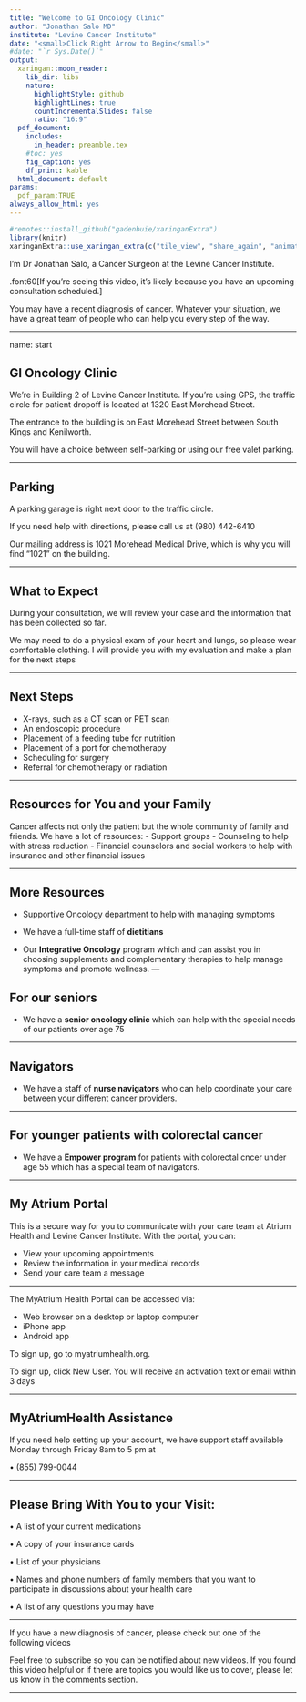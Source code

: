 ```yaml
---
title: "Welcome to GI Oncology Clinic"
author: "Jonathan Salo MD"
institute: "Levine Cancer Institute"
date: "<small>Click Right Arrow to Begin</small>"
#date: "`r Sys.Date()`"
output:
  xaringan::moon_reader:
    lib_dir: libs
    nature:
      highlightStyle: github
      highlightLines: true
      countIncrementalSlides: false
      ratio: "16:9"
  pdf_document:
    includes:
      in_header: preamble.tex
    #toc: yes
    fig_caption: yes
    df_print: kable
  html_document: default
params: 
  pdf_param:TRUE
always_allow_html: yes       
---
```

<style type="text/css">
.remark-slide-content {
    font-size: 40px;
    padding: 1em 4em 1em 4em;
}

.title-slide h1:nth-of-type(1) {
}
.title-slide h2:nth-of-type(1) {
}
.title-slide a:nth-of-type(1) {
    color: #99ccff ;
    text-decoration: underline;
}

</style>

```r
#remotes::install_github("gadenbuie/xaringanExtra")
library(knitr)
xaringanExtra::use_xaringan_extra(c("tile_view", "share_again", "animate_css", "tachyons","fit_screen","broadcast","scribble"))
```

<!--- P10000266--->
<!--- Intro_02--->
I'm Dr Jonathan Salo, a  Cancer Surgeon at the Levine Cancer Institute.

.font60[If you’re seeing this video, it’s likely because you have an upcoming consultation scheduled.]

You may have a recent diagnosis of cancer. Whatever your situation, we have a great team of people who can help you every step of the way.

---

name: start

## GI Oncology Clinic

We’re in Building 2 of Levine Cancer Institute. If you’re using GPS, the traffic circle for patient dropoff is located at 1320 East Morehead Street.

The entrance to the building is on East Morehead Street between South Kings and Kenilworth.

You will have a choice between self-parking or using our free valet parking.

---

## Parking

A parking garage is right next door to the traffic circle.

If you need help with directions, please call us at (980) 442-6410

Our mailing address is 1021 Morehead Medical Drive, which is why you will find “1021” on the building.

---

## What to Expect 

During your consultation, we will review your case
and the information that has been collected so
far.

We may need to do a physical exam of your heart
and lungs, so please wear comfortable clothing.
I will provide you with my evaluation and make a
plan for the next steps

---

## Next Steps

- X-rays, such as a CT scan or PET scan
- An endoscopic procedure
- Placement of a feeding tube for nutrition 
- Placement of a port for chemotherapy
- Scheduling for surgery
- Referral for chemotherapy or radiation

---

## Resources for You and your Family

Cancer affects not
only the patient but the whole community of
family and friends. We have a lot of resources:
- Support groups 
- Counseling to help with stress reduction
- Financial counselors and social workers to help
with insurance and other financial issues


---

## More Resources

- Supportive Oncology department to help with
managing symptoms

- We have a full-time staff of **dietitians**

- Our **Integrative Oncology** program which
and can assist you in choosing supplements and complementary therapies to help manage symptoms and promote wellness.
---

## For our seniors

 - We have a **senior oncology clinic** which can help
with the special needs of our patients over age 75

---

## Navigators

 - We have a staff of **nurse navigators** who can help coordinate your care between your different cancer providers.

---

## For younger patients with colorectal cancer

 - We have a **Empower program** for patients with colorectal cncer under age 55 which has a special team of navigators.

---

## My Atrium Portal

This is a secure way for you to communicate with your care team at Atrium Health and Levine Cancer Institute. With the portal, you can:

- View your upcoming appointments
- Review the information in your medical records
- Send your care team a message

---

The MyAtrium Health Portal can be accessed via:

- Web browser on a desktop or laptop computer
- iPhone app
- Android app

To sign up, go to myatriumhealth.org.  

To sign up, click New User. You will receive an activation text or email within 3 days

---

## MyAtriumHealth Assistance

If you need help setting up your account, we have support staff available Monday through Friday 8am to 5 pm at

• (855) 799-0044

---

## Please Bring With You to your Visit:

• A list of your current medications

• A copy of your insurance cards

• List of your physicians

• Names and phone numbers of family members that you want to participate in discussions about your health care

• A list of any questions you may have

---

If you have a new diagnosis of cancer, please check out one of the following videos

Feel free to subscribe so you can be notified about new videos. If you found this video helpful or if there are topics you would like us to cover, please let us know in the comments section.

---

## 

